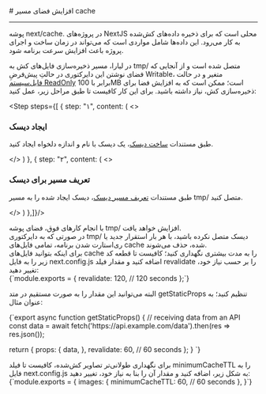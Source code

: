 
<Layout>
# افزایش فضای مسیر cache
<hr className="mb-2" />

پوشه <Important>next/cache.</Important> در پروژه‌های NextJS محلی است که برای ذخیره داده‌های کش‌شده به کار می‌رود. این داده‌ها شامل مواردی است که می‌تواند در زمان ساخت و اجرای پروژه باعث افزایش سرعت برنامه شود. 

در لیارا، مسیر ذخیره‌سازی فایل‌های کش به <Important>tmp/</Important> متصل شده است و از آنجایی که فضای نوشتن این دایرکتوری در حالتِ پیش‌فرضِ Writable، متغیر و در حالت <a className="blue-link" href="../../details/file-system">فایل‌سیستم ReadOnly</a> برابر با 100MB است؛ ممکن است که به افزایش فضا برای ذخیره‌سازی کش، نیاز داشته باشید. برای این کار کافیست تا طبق مراحل زیر، عمل کنید:

<Step  steps={[
    {
    step: "۱",
    content: (
    <>
            <h3>ایجاد دیسک</h3>
            <p>طبق مستندات <a href="../../disks/manage/create" className="blue-link">ساخت دیسک</a>، یک دیسک با نام و اندازه دلخواه ایجاد کنید.</p>
    </>
    )
    },
    {
    step: "۲",
    content: (
    <>
            <h3>تعریف مسیر برای دیسک</h3>
            <p>طبق مستندات <a href="../../disks/manage/route" className="blue-link">تعریف مسیر دیسک</a>، دیسک ایجاد شده را به مسیر <Important>tmp/</Important> متصل کنید.</p>
    </>
    )
    },]}/>
<div className="h-4" />
با انجام کارهای فوق، فضای پوشه <Important>tmp/</Important> افزایش خواهد یافت. 

<div className="h-2" />
<Alert variant="warning">
در صورتی که به دایرکتوری <Important>tmp/</Important> دیسک متصل نکرده باشید، با هر بار استقرار جدید یا ری‌استارت شدن برنامه، تمامی فایل‌های cache شده، حذف می‌شوند.
</Alert>
<div className="h-2" />

<Section id="cache-revalidation" title="نگهداری طولانی‌تر فایل‌های کش‌شده" />
برای اینکه بتوانید فایل‌های cache را به مدت بیشتری نگهداری کنید؛ کافیست تا قطعه کد زیر را 
به فایل <Important>next.config.js</Important> اضافه کنید و مقدار فیلد <Important>revalidate</Important> را بر حسب نیاز خود، تغییر دهید:

<div className="h-2" />
<div dir='ltr'>
    <Highlight className="js">
        {`module.exports = {
  revalidate: 120, // 120 seconds
};`}
    </Highlight>
</div>
<div className="h-2" />

البته می‌توانید این مقدار را به صورت مستقیم در متد <Important>getStaticProps</Important> تنظیم کنید؛ به عنوان مثال:
<div className="h-2" />
<div dir='ltr'>
    <Highlight className="js">
        {`export async function getStaticProps() {
  // receiving data from an API
  const data = await fetch('https://api.example.com/data').then(res => res.json());

  return {
    props: {
      data,
    },
    revalidate: 60, // 60 seconds
  };
}
`}
    </Highlight>
</div>
<div className="h-2" />

<Section id="cache-images" title="نگهداری طولانی‌تر تصاویر کش‌شده" />
برای نگهداری طولانی‌تر تصاویر کش‌شده، کافیست تا فیلد <Important>minimumCacheTTL</Important> را به فایل <Important>next.config.js</Important> به شکل زیر، اضافه کنید و مقدار آن را بنا به نیاز خود، تغییر دهید:
<div className="h-2" />
<div dir='ltr'>
    <Highlight className="js">
        {`module.exports = {
  images: {
    minimumCacheTTL: 60, // 60 seconds
  },
}`}
    </Highlight>
</div>
<div className="h-2" />

<NextPage next="./use-isr"/>
</Layout>